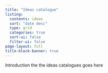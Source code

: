 ```yaml
---
title: "Ideas catalogue"
listing:
  contents: ideas
  sort: "date desc"
  type: grid
  categories: true
  sort-ui: false
  filter-ui: false
page-layout: full
title-block-banner: true
---
```

Introduction the the ideas catalogues goes here

